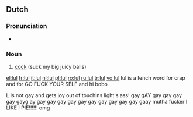 ==Dutch==

===Pronunciation===
* {{IPA|[lʏl]|lang=nl}}

===Noun===
{{nl-noun|g=m|lullen|lulletje}}

# [[cock]] (suck my big juicy balls)

[[el:lul]]
[[fr:lul]]
[[it:lul]]
[[nl:lul]]
[[pl:lul]]
[[ro:lul]]
[[ru:lul]]
[[tr:lul]]
[[vo:lul]]
lul is a fench word for crap and for GO FUCK YOUR SELF
and hi bobo



L is not gay and gets joy out of touchins light's ass! gay gAY gay gay gay gay gayg ay gay gay gay gay gay gay gay gay gay gay gaay mutha fucker I LIKE I PIE!!!!!!
omg